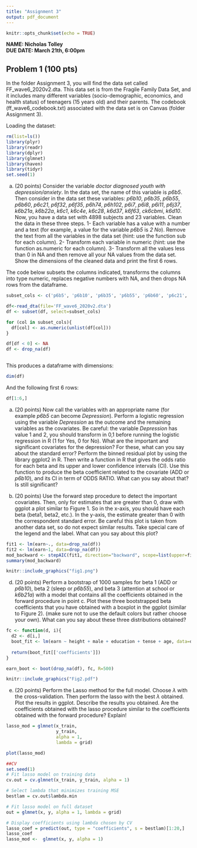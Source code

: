 ```yaml
---
title: "Assignment 3"
output: pdf_document
---
```


```r
knitr::opts_chunk$set(echo = TRUE)
```

**NAME: Nicholas Tolley**\
**DUE DATE: March 21th, 6:00pm**

## Problem 1 (100 pts)

In the folder Assignment 3, you will find the data set called FF_wave6_2020v2.dta. This data set is from the Fragile Family Data Set, and it includes many different variables (socio-demographic, economics, and health status) of teenagers (15 years old) and their parents. The codebook (ff_wave6_codebook.txt) associated with the data set is on Canvas (folder Assignment 3).

Loading the dataset:

```r
rm(list=ls())
library(plyr)
library(readr)
library(dplyr)
library(glmnet)
library(haven)
library(tidyr)
set.seed(1)
```

(a) (20 points) Consider the variable *doctor diagnosed youth with depression/anxiety*. In the data set, the name of this variable is *p6b5*. Then consider in the data set these variables: *p6b10*, *p6b35*, *p6b55*, *p6b60*, *p6c21*, *p6f32*, *p6f35*, *p6h74*, *p6h102*, *p6i7*, *p6i8*, *p6i11*, *p6j37*, *k6b21a*, *k6b22a*, *k6c1*, *k6c4e*, *k6c28*, *k6d37*, *k6f63*, *ck6cbmi*, *k6d10*. Now, you have a data set with 4898 subjects and 23 variables. Clean the data in these three steps. 1- Each variable has a value with a number and a text (for example, a value for the variable *p6b5* is *2 No*). Remove the text from all the variables in the data set (hint: use the function sub for each column). 2- Transform each variable in numeric (hint: use the function as.numeric for each column). 3- Transform all the values less than 0 in NA and then remove all your NA values from the data set. Show the dimensions of the cleaned data and print the first 6 rows.

The code below subsets the columns indicated, transforms the columns into type numeric, replaces negative numbers with NA, and then drops NA rows from the dataframe.

```r
subset_cols <- c('p6b5', 'p6b10', 'p6b35', 'p6b55', 'p6b60', 'p6c21', 'p6f32', 'p6f35', 'p6h74', 'p6h102', 'p6i7', 'p6i8', 'p6i11', 'p6j37', 'k6b21a', 'k6b22a', 'k6c1', 'k6c4e', 'k6c28', 'k6d37', 'k6f63', 'ck6cbmi', 'k6d10')

df<-read_dta(file='FF_wave6_2020v2.dta')
df <- subset(df, select=subset_cols)

for (col in subset_cols){
  df[col] <- as.numeric(unlist(df[col]))
}

df[df < 0] <- NA
df <- drop_na(df)



```

This produces a dataframe with dimensions:

```r
dim(df)
```

And the following first 6 rows:

```r
df[1:6,]
```

(a) (20 points) Now call the variables with an appropriate name (for example *p6b5* can become *Depression*). Perform a logistic regression using the variable *Depression* as the outcome and the remaining variables as the covariates. Be careful: the variable *Depression* has value 1 and 2, you should transform in 0,1 before running the logistic regression in R (1 for Yes, 0 for No). What are the important and significant covariates for the depression? For these, what can you say about the standard error? Perform the binned residual plot by using the library ggplot2 in R. Then write a function in R that gives the odds ratio for each beta and its upper and lower confidence intervals (CI). Use this function to produce the beta coefficient related to the covariate (ADD or *p6b10*), and its CI in term of ODDS RATIO. What can you say about that? Is still significant?

(b) (20 points) Use the forward step procedure to detect the important covariates. Then, only for estimates that are greater than 0, draw with ggplot a plot similar to Figure 1. So in the x-axis, you should have each beta (beta1, beta2, etc.). In the y-axis, the estimate greater than 0 with the correspondent standard error. Be careful this plot is taken from another data set, so do not expect similar results. Take special care of the legend and the label. What can you say about this plot?

```r
fit1 <- lm(earn~., data=drop_na(df))
fit2 <- lm(earn~1, data=drop_na(df))
mod_backward <- stepAIC(fit1, direction="backward", scope=list(upper=fit1, lower=fit2))
summary(mod_backward)
```

```r
knitr::include_graphics("fig1.png")
```

(d) (20 points) Perform a bootstrap of 1000 samples for beta 1 (ADD or *p6b10*), beta 2 (sleep or *p6b55*), and beta 3 (attention at school or *k6b21a*) with a model that contains all the coefficients obtained in the forward procedure in point c. Plot these three bootstrapped beta coefficients that you have obtained with a boxplot in the ggplot (similar to Figure 2). (make sure not to use the default colors but rather choose your own). What can you say about these three distributions obtained?

```r
fc <- function(d, i){
  d2 <- d[i,]
  boot_fit <- lm(earn ~ height + male + education + tense + age, data=d2)
  
  return(boot_fit[['coefficients']])
}

earn_boot <- boot(drop_na(df), fc, R=500)
```

```r
knitr::include_graphics("Fig2.pdf")
```

(e) (20 points) Perform the Lasso method for the full model. Choose $\lambda$ with the cross-validation. Then perform the lasso with the best $\lambda$ obtained. Plot the results in ggplot. Describe the results you obtained. Are the coefficients obtained with the lasso procedure similar to the coefficients obtained with the forward procedure? Explain!

```r
lasso_mod = glmnet(x_train, 
                   y_train, 
                   alpha = 1, 
                   lambda = grid)

plot(lasso_mod)

##CV 
set.seed(1)
# Fit lasso model on training data
cv.out = cv.glmnet(x_train, y_train, alpha = 1) 

# Select lambda that minimizes training MSE
bestlam = cv.out$lambda.min 

# Fit lasso model on full dataset
out = glmnet(x, y, alpha = 1, lambda = grid) 

# Display coefficients using lambda chosen by CV
lasso_coef = predict(out, type = "coefficients", s = bestlam)[1:20,] 
lasso_coef
lasso_mod <-  glmnet(x, y, alpha = 1)
```
